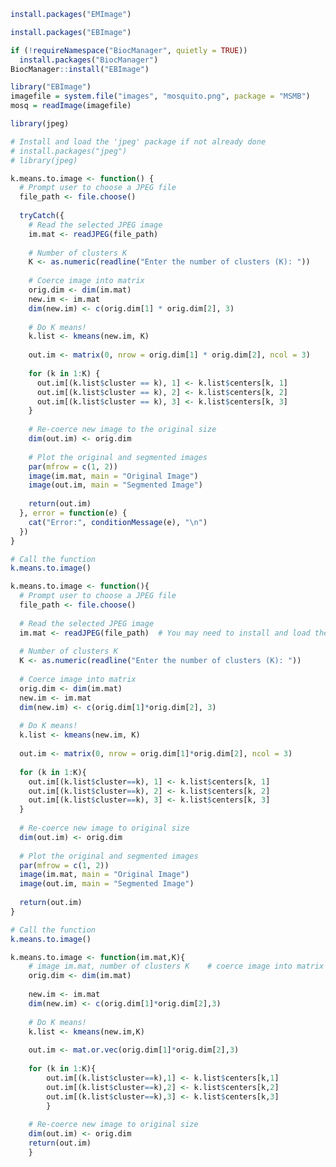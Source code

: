 ```r
install.packages("EMImage")
```

```r
install.packages("EBImage")

```


```r
if (!requireNamespace("BiocManager", quietly = TRUE))
  install.packages("BiocManager")
BiocManager::install("EBImage")

```

```r
library("EBImage")
imagefile = system.file("images", "mosquito.png", package = "MSMB")
mosq = readImage(imagefile)
```

```r
library(jpeg)
```

```r
# Install and load the 'jpeg' package if not already done
# install.packages("jpeg")
# library(jpeg)

k.means.to.image <- function() {
  # Prompt user to choose a JPEG file
  file_path <- file.choose()
  
  tryCatch({
    # Read the selected JPEG image
    im.mat <- readJPEG(file_path)
    
    # Number of clusters K
    K <- as.numeric(readline("Enter the number of clusters (K): "))
    
    # Coerce image into matrix
    orig.dim <- dim(im.mat)
    new.im <- im.mat
    dim(new.im) <- c(orig.dim[1] * orig.dim[2], 3)
    
    # Do K means!
    k.list <- kmeans(new.im, K)
    
    out.im <- matrix(0, nrow = orig.dim[1] * orig.dim[2], ncol = 3)
    
    for (k in 1:K) {
      out.im[(k.list$cluster == k), 1] <- k.list$centers[k, 1]
      out.im[(k.list$cluster == k), 2] <- k.list$centers[k, 2]
      out.im[(k.list$cluster == k), 3] <- k.list$centers[k, 3]
    }
    
    # Re-coerce new image to the original size
    dim(out.im) <- orig.dim
    
    # Plot the original and segmented images
    par(mfrow = c(1, 2))
    image(im.mat, main = "Original Image")
    image(out.im, main = "Segmented Image")
    
    return(out.im)
  }, error = function(e) {
    cat("Error:", conditionMessage(e), "\n")
  })
}

# Call the function
k.means.to.image()


```


```r
k.means.to.image <- function(){
  # Prompt user to choose a JPEG file
  file_path <- file.choose()
  
  # Read the selected JPEG image
  im.mat <- readJPEG(file_path)  # You may need to install and load the 'jpeg' package if not already done
  
  # Number of clusters K
  K <- as.numeric(readline("Enter the number of clusters (K): "))
  
  # Coerce image into matrix
  orig.dim <- dim(im.mat)
  new.im <- im.mat
  dim(new.im) <- c(orig.dim[1]*orig.dim[2], 3)
  
  # Do K means!
  k.list <- kmeans(new.im, K)
  
  out.im <- matrix(0, nrow = orig.dim[1]*orig.dim[2], ncol = 3)
  
  for (k in 1:K){
    out.im[(k.list$cluster==k), 1] <- k.list$centers[k, 1]
    out.im[(k.list$cluster==k), 2] <- k.list$centers[k, 2]
    out.im[(k.list$cluster==k), 3] <- k.list$centers[k, 3]
  }
  
  # Re-coerce new image to original size
  dim(out.im) <- orig.dim
  
  # Plot the original and segmented images
  par(mfrow = c(1, 2))
  image(im.mat, main = "Original Image")
  image(out.im, main = "Segmented Image")
  
  return(out.im)
}

# Call the function
k.means.to.image()

```

```r
k.means.to.image <- function(im.mat,K){
	# image im.mat, number of clusters K	# coerce image into matrix
	orig.dim <- dim(im.mat)
	
	new.im <- im.mat
	dim(new.im) <- c(orig.dim[1]*orig.dim[2],3)
	
	# Do K means!
	k.list <- kmeans(new.im,K)
	
	out.im <- mat.or.vec(orig.dim[1]*orig.dim[2],3)
	
	for (k in 1:K){
		out.im[(k.list$cluster==k),1] <- k.list$centers[k,1]
		out.im[(k.list$cluster==k),2] <- k.list$centers[k,2]
		out.im[(k.list$cluster==k),3] <- k.list$centers[k,3]
		}
	
	# Re-coerce new image to original size
	dim(out.im) <- orig.dim
	return(out.im)
	}
```

